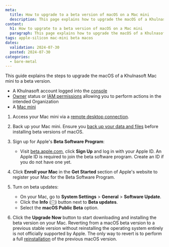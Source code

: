 ```yaml
---
meta:
  title: How to upgrade to a beta version of macOS on a Mac mini
  description: This page explains how to upgrade the macOS of a Khulnasoft Mac mini to a beta version.
content:
  h1: How to upgrate to a beta version of macOS on a Mac mini
  paragraph: This page explains how to upgrade the macOS of a Khulnasoft Mac mini to a beta version.
tags: apple-silicon mac-mini beta macos
dates:
  validation: 2024-07-30
  posted: 2024-07-30
categories:
  - bare-metal
---
```


This guide explains the steps to upgrade the macOS of a Khulnasoft Mac mini to a beta version.

<Macro id="requirements" />

- A Khulnasoft account logged into the [console](https://console.khulnasoft.com/)
- [Owner](/identity-and-access-management/iam/concepts/#owner) status or [IAM permissions](/identity-and-access-management/iam/concepts/#permission) allowing you to perform actions in the intended Organization
- A [Mac mini](/bare-metal/apple-silicon/how-to/create-mac-mini/)


1. Access your Mac mini via a [remote desktop connection](/bare-metal/apple-silicon/how-to/access-remote-desktop-mac-mini/).

2. Back up your Mac mini.
    <Message type="important">
        Ensure you [back up your data and files](/faq/apple-silicon/#how-can-i-back-up-my-mac-mini) before installing beta versions of macOS.
    </Message>

3. Sign up for Apple's **Beta Software Program**:
   - Visit [beta.apple.com](https://beta.apple.com), click **Sign Up** and log in with your Apple ID.
        <Message type="note">
            An Apple ID is required to join the beta software program. Create an ID if you do not have one yet.
        </Message>

4. Click **Enroll your Mac** in the **Get Started** section of Apple's website to register your Mac for the Beta Software Program.

5. Turn on beta updates:
   - On your Mac, go to **System Settings** > **General** > **Software Update**.
   - Click the **Info** (ⓘ) button next to **Beta updates**.
   - Select the **macOS Public Beta** option.

6. Click the **Upgrade Now** button to start downloading and installing the beta version on your Mac.
    <Message type="important">
        Reverting from a macOS beta version to a previous stable version without reinstalling the operating system entirely is not officially supported by Apple. The only way to revert is to perform a full [reinstallation](/bare-metal/apple-silicon/how-to/reinstall-mac-mini/) of the previous macOS version.
    </Message>

